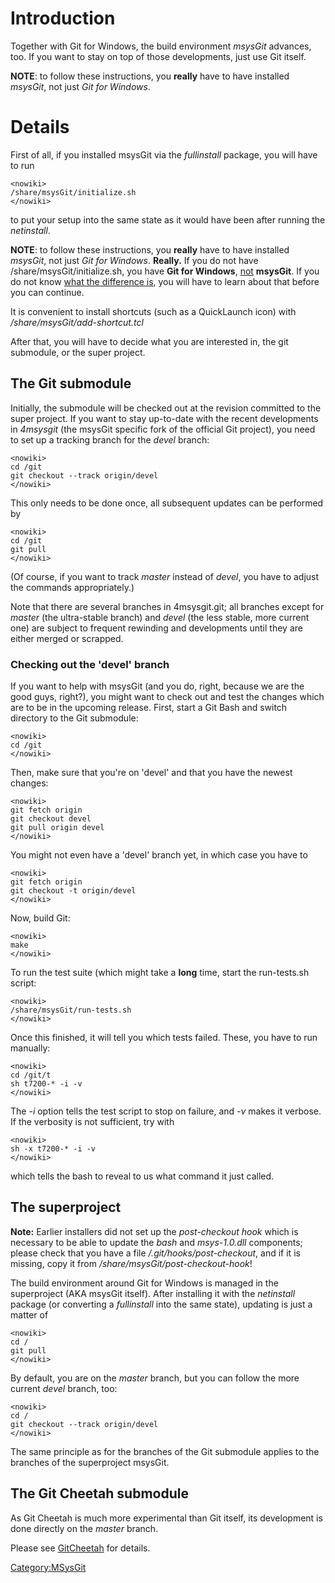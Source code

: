 <!-- #summary How to update msysGit. -->

= Introduction =

Together with Git for Windows, the build environment ''msysGit'' advances, too.  If you want to stay on top of those developments, just use Git itself.


'''NOTE''': to follow these instructions, you '''really''' have to have installed ''msysGit'', not just ''Git for Windows''.

= Details =

First of all, if you installed msysGit via the ''fullinstall'' package, you will have to run

<pre><nowiki>
/share/msysGit/initialize.sh
</nowiki></pre>

to put your setup into the same state as it would have been after running the ''netinstall''.

'''NOTE''': to follow these instructions, you '''really''' have to have installed ''msysGit'', not just ''Git for Windows''. '''Really.''' If you do not have <nowiki>/share/msysGit/initialize.sh</nowiki>, you have '''Git for Windows''', <u>not</u> '''msysGit'''. If you do not know [[MSysGit:InstallMSysGit#What_is_msysGit.3F|what the difference is]], you will have to learn about that before you can continue.

It is convenient to install shortcuts (such as a QuickLaunch icon) with ''/share/msysGit/add-shortcut.tcl''

After that, you will have to decide what you are interested in, the git submodule, or the super project.

== The Git submodule ==

Initially, the submodule will be checked out at the revision committed to the super project.  If you want to stay up-to-date with the recent developments in ''4msysgit'' (the msysGit specific fork of the official Git project), you need to set up a tracking branch for the ''devel'' branch:

<pre><nowiki>
cd /git
git checkout --track origin/devel
</nowiki></pre>

This only needs to be done once, all subsequent updates can be performed by

<pre><nowiki>
cd /git
git pull
</nowiki></pre>

(Of course, if you want to track ''master'' instead of ''devel'', you have to adjust the commands appropriately.)

Note that there are several branches in 4msysgit.git; all branches except for ''master'' (the ultra-stable branch) and ''devel'' (the less stable, more current one) are subject to frequent rewinding and developments until they are either merged or scrapped.

=== Checking out the 'devel' branch ===

If you want to help with msysGit (and you do, right, because we are the good guys, right?), you might want to check out and test the changes which are to be in the upcoming release. First, start a Git Bash and switch directory to the Git submodule:

<pre><nowiki>
cd /git
</nowiki></pre>

Then, make sure that you're on 'devel' and that you have the newest changes:

<pre><nowiki>
git fetch origin
git checkout devel
git pull origin devel
</nowiki></pre>

You might not even have a 'devel' branch yet, in which case you have to

<pre><nowiki>
git fetch origin
git checkout -t origin/devel
</nowiki></pre>

Now, build Git:

<pre><nowiki>
make
</nowiki></pre>

To run the test suite (which might take a '''long''' time, start the run-tests.sh script:

<pre><nowiki>
/share/msysGit/run-tests.sh
</nowiki></pre>

Once this finished, it will tell you which tests failed. These, you have to run manually:

<pre><nowiki>
cd /git/t
sh t7200-* -i -v
</nowiki></pre>

The ''-i'' option tells the test script to stop on failure, and ''-v'' makes it verbose. If the verbosity is not sufficient, try with

<pre><nowiki>
sh -x t7200-* -i -v
</nowiki></pre>

which tells the bash to reveal to us what command it just called.

== The superproject ==

'''Note:''' Earlier installers did not set up the ''post-checkout hook'' which is necessary to be able to update the ''bash'' and ''msys-1.0.dll'' components; please check that you have a file ''/.git/hooks/post-checkout'', and if it is missing, copy it from ''/share/msysGit/post-checkout-hook''!

The build environment around Git for Windows is managed in the superproject (AKA msysGit itself).  After installing it with the ''netinstall'' package (or converting a ''fullinstall'' into the same state), updating is just a matter of

<pre><nowiki>
cd /
git pull
</nowiki></pre>

By default, you are on the ''master'' branch, but you can follow the more current ''devel'' branch, too:

<pre><nowiki>
cd /
git checkout --track origin/devel
</nowiki></pre>

The same principle as for the branches of the Git submodule applies to the branches of the superproject msysGit.

== The Git Cheetah submodule ==

As Git Cheetah is much more experimental than Git itself, its development is done directly on the ''master'' branch.

Please see [[MSysGit:GitCheetah|GitCheetah]] for details.
[[Category:MSysGit]]